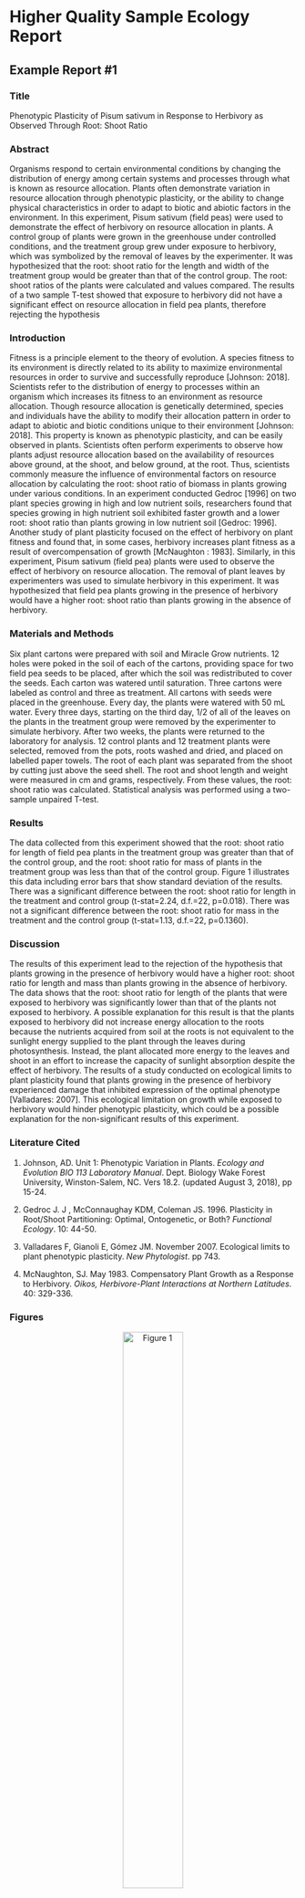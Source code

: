 # Higher Quality Sample Ecology Report {#appa815}

## Example Report #1 {-}

### Title {-}

Phenotypic Plasticity of Pisum sativum in Response to Herbivory as Observed Through Root: Shoot Ratio

### Abstract {-}

Organisms respond to certain environmental conditions by changing the distribution of energy among certain systems and processes through what is known as resource allocation. Plants often demonstrate variation in resource allocation through phenotypic plasticity, or the ability to change physical characteristics in order to adapt to biotic and abiotic factors in the environment. In this experiment, Pisum sativum (field peas) were used to demonstrate the effect of herbivory on resource allocation in plants. A control group of plants were grown in the greenhouse under controlled conditions, and the treatment group grew under exposure to herbivory, which was symbolized by the removal of leaves by the experimenter. It was hypothesized that the root: shoot ratio for the length and width of the treatment group would be greater than that of the control group. The root: shoot ratios of the plants were calculated and values compared. The results of a two sample T-test showed that exposure to herbivory did not have a significant effect on resource allocation in field pea plants, therefore rejecting the hypothesis

### Introduction {-}

Fitness is a principle element to the theory of evolution. A species fitness to its environment is directly related to its ability to maximize environmental resources in order to survive and successfully reproduce [Johnson: 2018]. Scientists refer to the distribution of energy to processes within an organism which increases its fitness to an environment as resource allocation. Though resource allocation is genetically determined, species and individuals have the ability to modify their allocation pattern in order to adapt to abiotic and biotic conditions unique to their environment [Johnson: 2018]. This property is known as phenotypic plasticity, and can be easily observed in plants. Scientists often perform experiments to observe how plants adjust resource allocation based on the availability of resources above ground, at the shoot, and below ground, at the root. Thus, scientists commonly measure the influence of environmental factors on resource allocation by calculating the root: shoot ratio of biomass in plants growing under various conditions. In an experiment conducted Gedroc [1996] on two plant species growing in high and low nutrient soils, researchers found that species growing in high nutrient soil exhibited faster growth and a lower root: shoot ratio than plants growing in low nutrient soil [Gedroc: 1996]. Another study of plant plasticity focused on the effect of herbivory on plant fitness and found that, in some cases, herbivory increases plant fitness as a result of overcompensation of growth [McNaughton : 1983]. Similarly, in this experiment, Pisum sativum (field pea) plants were used to observe the effect of herbivory on resource allocation. The removal of plant leaves by experimenters was used to simulate herbivory in this experiment. It was hypothesized that field pea plants growing in the presence of herbivory would have a higher root: shoot ratio than plants growing in the absence of herbivory.

### Materials and Methods {-}

Six plant cartons were prepared with soil and Miracle Grow nutrients. 12 holes were poked in the soil of each of the cartons, providing space for two field pea seeds to be placed, after which the soil was redistributed to cover the seeds. Each carton was watered until saturation. Three cartons were labeled as control and three as treatment. All cartons with seeds were placed in the greenhouse. Every day, the plants were watered with 50 mL water. Every three days, starting on the third day, 1/2 of all of the leaves on the plants in the treatment group were removed by the experimenter to simulate herbivory. After two weeks, the plants were returned to the laboratory for analysis. 12 control plants and 12 treatment plants were selected, removed from the pots, roots washed and dried, and placed on labelled paper towels. The root of each plant was separated from the shoot by cutting just above the seed shell. The root and shoot length and weight were measured in cm and grams, respectively. From these values, the root: shoot ratio was calculated. Statistical analysis was performed using a two-sample unpaired T-test.

### Results {-}

The data collected from this experiment showed that the root: shoot ratio for length of field pea plants in the treatment group was greater than that of the control group, and the root: shoot ratio for mass of plants in the treatment group was less than that of the control group. Figure 1 illustrates this data including error bars that show standard deviation of the results. There was a significant difference between the root: shoot ratio for length in the treatment and control group (t-stat=2.24, d.f.=22, p=0.018). There was not a significant difference between the root: shoot ratio for mass in the treatment and the control group (t-stat=1.13, d.f.=22, p=0.1360). 

### Discussion {-}

The results of this experiment lead to the rejection of the hypothesis that plants growing in the presence of herbivory would have a higher root: shoot ratio for length and mass than plants growing in the absence of herbivory. The data shows that the root: shoot ratio for length of the plants that were exposed to herbivory was significantly lower than that of the plants not exposed to herbivory. A possible explanation for this result is that the plants exposed to herbivory did not increase energy allocation to the roots because the nutrients acquired from soil at the roots is not equivalent to the sunlight energy supplied to the plant through the leaves during photosynthesis. Instead, the plant allocated more energy to the leaves and shoot in an effort to increase the capacity of sunlight absorption despite the effect of herbivory. The results of a study conducted on ecological limits to plant plasticity found that plants growing in the presence of herbivory experienced damage that inhibited expression of the optimal phenotype [Valladares: 2007]. This ecological limitation on growth while exposed to herbivory would hinder phenotypic plasticity, which could be a possible explanation for the non-significant results of this experiment.

### Literature Cited {-}

1. Johnson, AD. Unit 1: Phenotypic Variation in Plants. _Ecology and Evolution BIO 113 Laboratory Manual_. Dept. Biology Wake Forest University, Winston-Salem, NC. Vers 18.2. (updated August 3, 2018), pp 15-24.

2. Gedroc J. J , McConnaughay KDM, Coleman JS. 1996. Plasticity in Root/Shoot Partitioning: Optimal, Ontogenetic, or Both? _Functional Ecology_. 10: 44-50.

3. Valladares F, Gianoli E, Gómez JM. November 2007. Ecological limits to plant phenotypic plasticity. _New Phytologist_. pp 743.

4. McNaughton, SJ. May 1983. Compensatory Plant Growth as a Response to Herbivory. _Oikos, Herbivore-Plant Interactions at Northern Latitudes_. 40: 329-336.

### Figures {-}

<center>

![Figure 1](images/GoodA1.png){width=50%}

</center>
<br/>


### Figure Legends {-}

Figure 1. This graph shows the difference in root: shoot ratio for length and mass of P. sativum exposed to herbivory and not exposed to herbivory. Error bars show standard deviation of the results.

### Notes For Instructors {-}

#### Primary Points to Focus On First {-}

* This has a particularly well-written Introduction. The author connects their study closely with prior published literature.
* The author has kept their Results section very brief and only reported their results and statistics. All of their interpretation is saved for the Discussion.


#### Other Points of Concern {-}

* The author's description of methods could be a little more precise.
